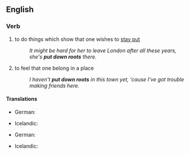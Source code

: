 ==English==

===Verb===
{{infl|en|verb|head=to [[put]] [[down]] [[roots]]}}

# {{idiom}} to do things which show that one wishes to [[stay put]]
#: ''It might be hard for her to leave London after all these years, she's '''put down roots''' there.''
# {{idiom}} to feel that one belong in a place
#: ''I haven't '''put down roots''' in this town yet, 'cause I've got trouble making friends here.''

====Translations====
{{trans-top|to do things or acts which show that one want to stay there}}
* German: {{t-|de|Wurzeln schlagen}}
{{trans-mid}}
* Icelandic: {{t|is|festa rætur}}
{{trans-bottom}}

{{trans-top|to feel that one belong in a place}}
* German: {{t-|de|Wurzeln schlagen}}
{{trans-mid}}
* Icelandic: {{t|is|festa rætur}}
{{trans-bottom}}